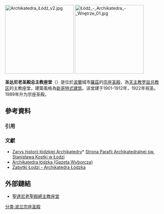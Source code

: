 {{Expand|time=2017-08-24T13:30:24+00:00}}
[[File:Archikatedra_Łódź_v2.jpg|225px]]
[[File:Łódź_-_Archikatedra_-_Wnętrze_01.jpg|225px]]

'''圣达尼老圣殿总主教座堂'''（{{lang-pl|Bazylika archikatedralna św. Stanisława Kostki}}）是位於[[波蘭|波蘭]]城市[[羅茲|羅茲]]的[[宗座圣殿|宗座圣殿]]，為[[天主教罗兹总教区|天主教罗兹总教区]]的主教座堂，建築風格為[[新哥特式建筑|新哥特式建筑]]。该堂建于1901-1912年，1922年祝圣。1989年升为宗座圣殿。

== 參考資料 ==
{{commonscat|Łódź Cathedral}}
===引用===
{{reflist}}

===文獻===
* [https://web.archive.org/web/20130727081736/http://katedra.lodz.pl/pld34,historia.html Zarys historii łódzkiej Archikatedry]* [http://www.katedra.lodz.pl Strona Parafii Archikatedralnej św. Stanisława Kostki w Łodzi]{{Wayback|url=http://katedra.lodz.pl/pld34,historia.html |date=20130727081736 }}
* [http://miasta.gazeta.pl/lodz/1,37855,1388206.html Archikatedra łódzka (Gazeta Wyborcza)]{{Wayback|url=http://miasta.gazeta.pl/lodz/1,37855,1388206.html |date=20080620112329 }}
* [https://web.archive.org/web/20150428045237/http://zabytki-lodzi.vex.pl/archikatedra_lodzka.html Zabytki Łodzi - Archikatedra Łódzka]

== 外部鏈結 ==
* [http://www.katedra.lodz.pl/ 聖達尼老聖殿總主教座堂]{{Wayback|url=http://www.katedra.lodz.pl/ |date=20141222193904 }} {{pl icon}}

{{波兰宗座圣殿}}

[[分类:波兰宗座圣殿|分类:波兰宗座圣殿]]